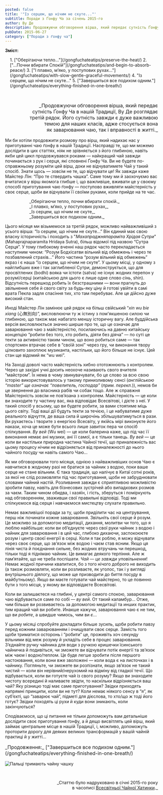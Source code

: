 ```yaml
---
posted: false
title: '"Із серцем, що нічим не скуте..."'
subtitle: Поради з Ґонфу Ча за січень 2015-го
author: Ву Де
description: Продовжуючи обговорення вірша, який передає сутність Ґонфу Ча в нашій Традиції, Ву Де розгляне третій рядок...
pubDate: 2015-06-27
category: ["Поради з ґонфу ча"]
---
```



**Зміст:**
<section style="padding-left: 1rem;">
1. ["Оберігаючи тепло..."](/gongfuchateatips/preserve-the-heat/)
2. ["...Почни вбирати Спокій"](/gongfuchateatips/and-begin-to-absorb-peace/)
3. ["І плавко, м’яко, у поступових рухах..."](/gongfuchateatips/with-slow-gentle-graceful-movements/)
4. "Із серцем, що нічим не скуте..."
5. ["Завершиться все подихом одним."](/gongfuchateatips/everything-finished-in-one-breath/)
</section>

<p>&nbsp;</p>

<p style="font-size: 1rem; padding-left: 3rem; text-align: right; text-wrap: balance;">_Продовжуючи обговорення вірша, який передає сутність Ґонфу Ча в нашій Традиції, Ву Де розглядає третій рядок. Його сутність завжди є дуже важливою темою для наших класів, адже стосується вона як заварювання чаю, так і вправності в житті._</p>

Ми би хотіли продовжити розмову про вірш, який надихає нас у приготуванні чаю ґонфу в нашій Традиції. Насправді те, що ми можемо дослідити в цих статтях, ніяк не зрівняється з його глибиною, навіть якби цей цикл продовжувався роками — найкращий чай завжди починається з рук і серця, які сповнені Ґонфу Ча. Ви не будете по-справжньому розуміти цей вірш, доки не відчуватимете Чай у такий спосіб. Знати щось — зовсім не те, що відчувати це! Як завжди каже Майстер Лін: “Про те ствердить чашка”. Саме тому ми й заохочуємо вас вчитатися у вірш якомога глибше і, що важливіше, вживати це у своєму способі приготування чаю ґонфу — поступово вживляти майстерність у своє серце, щоби ви відчували її своїми руками, коли прийде на те час.

<p style="margin-left: 5rem; color: var(--green);">_Оберігаючи тепло, почни вбирати спокій._<br />_І плавко, м’яко, у поступових рухах,_<br />_Із серцем, що нічим не скуте,_<br />_Завершиться все подихом одним._</p>

Цього місяця ми візьмемося за третій рядок, можливо найважливіший з усього вірша: “Із серцем, що нічим не скуте…” Він єдиний має свою власну історичність і походить з "_Махапраджняпараміта Хрідая Сутри_"(Mahaprajnaparamita Hridaya Sutra), більш відомої під назвою “Сутра Серця”. У тому глибокому вченні наш рядок часто перекладається наступним чином: “Розум Бодхісатви вільний від обмежень і через те позбавлений страхів…” Його частина “розум вільний від обмежень” якраз і є наша “із серцем, що нічим не скуте”. У цьому місці, у одному з найглибших вже і так заглибленої Сутри, демонструється, що для просвітлених (bodhi) вояка чи істоти (satva) не існує жодних перепон у розумі/серці (китайською для цього є лише одне слово _сінь_, shin). Відсутність перешкод робить їх безстрашними — вони прагнуть до звільнення себе й свого світу за будь-яку ціну й готові увійти в самі врата Пекла задля спасіння тих, хто там перебуває. Але це дійсно дуже високий стан.

Иноді Майстер Лін замінює цей рядок на більш свійський “_xin wu bie xiang_ (心無別向)”, висловлюючи ту ж істину з пом'якшеною силою чи глибиною, що також має набагато меншу історичну вагу. Але буддійська версія висловлюється значно ширше про те, що це означає для заварювання чаю з майстерністю, посилаючись на давню китайську концепцію “робити без того, хто робить, діяти без діяча” — по суті це текти за активністю таким чином, що воно робиться саме — так спортсмен втрачає себе в “своїй зоні” через гру, чи виконання твору цілковито захоплює музиканта, настільки, що його більше не існує. Цей стан ще відомий як “wu wei”.

На Заході доволі часто майстерність хибно ототожнюють з контролем. Через це західні учні досить неохоче називають свого вчителя “майстром”. Їх нема в чому звинувачувати, бо це слово за всю свою історію використовувалось у такому принизливому сенсі (_англійською “master” ще означає “повелитель, господар”_ (_прим. перекл._)), немов би це звернення до власника рабів чи собак тощо. Але ж справжня Майстерність зовсім не пов’язана з контролем. Майстерність — це коли ви знаходите ту частину вас, яка відповідає Всесвітові, і дієте з неї. У такий спосіб у всьому, що ви будете робити, за вами стоятиме міць цього світу. Тоді ваші дії будуть текти за течією, і це набуватиме дуже реального відчуття, де ваша сила й широчінь збільшуватимуться в рази. Ви рухаєтесь і творите з енергією Всесвіту, у якійсь мірі виконуєте його накази, хоча це може бути всього лише завиток пера чи спосіб спілкування. _Ву вей_ (Wu wei) — це коли балерина каже, що під час її виконання немає ані музики, ані її самої, а є тільки танець. _Ву вей_ — це коли ви настільки природна частина Чайної течії, що приналежність вас цьому процесу нічим не відрізняється від приналежності до нього чайного посуду чи навіть самого Чаю...

Як ми обговорювали того місяця, однією з найважливіших основ Чаю є навчитися в жодному разі не братися за чайник з водою, поки ваше серце не стане вільним. Є така традиція, що налічує в Китаї сотні років, за якої не слід розмовляти під час приготування, щоби не забруднювати словами чайний настій. Розливання завжди є сприятливою можливістю зробити павзу, навіть для бізнесових зустрічей або випадкових розмов за чаєм. Таким чином обидва, і хазяїн, і гість, зберуться і поміркують над обговоренням, зваживши свої правильні відповіді. Тоді ми спілкуємося від серця і навчаємося мистецтву слухати правильно.

Немає важливішої поради за ту, щоби приділити час на центрування, перш ніж починати кожне заварювання. Звільніть свої серце й розум. Це можливо за допомогою медитації, дихання, молитви чи того, що я люблю найбільше: коли ви об’єднуєте через свої руки чайник з водою і чайник для заварювання і в цей час, глибоко дихаючи, заспокоюєте розум і центр своєї енегрії в серці. Коли я так роблю, я можу відчувати через своє серце, що зв’язок між водою і чаєм став ясним. Якщо ця лінія чиста й поєднання сильне, без жодних втручань чи перешкод, тільки тоді я піднімаю чайник. Це вимагає деякого терпіння. Але ж пам’ятайте, що не треба поспішати. _Чай — це завжди уповільнення_! Немає жодної причини квапитися, бо з того нічого доброго не виходить (а також розмовляти, коли ви розливаєте, як уголос, так і у вигляді внутрішнього діялогу, що може ще призводити до биття посуду в майбутньому). Якщо ви маєте готувати чай майстерно, то це повинно бути з того місця, у якому ви відповідаєте Всесвітові.

Коли ви залишаєтеся на глибині, у центрі самого спокою, заварювання чаю відбувається саме по собі — _ву вей_. От такий каламбур... Отже, чим більше ви розвиваєтесь за допомогою медитації та инших практик, тим кращий чай ви робите. Инакше кажучи, заварювання чаю є не тим, що ви _робите_, а швидше чимось, чим ви _є_...

У цьому місяці спробуйте докладати більше зусиль, щоби робити павзу перед кожним заварюванням і очищувати своє серце. Замість того щоби триматися осторонь і “робити” це, проживіть хоч секунду вільними від меж розуму й укладіть себе в процес заварювання. З’єднайте ручку чайника для води з ручкою кришечки їсинського чайничка й подивіться, чи зможете ви відчувати потік енергії та зв’язок між чаєм і водою/теплом. Це буде легше зробити після першого настоювання, коли вони вже зволожені — коли вода є на листочках і в чайнику. Погляньте, чи зможете ви розпізнати, якщо зв’язок не такий чистий — коли він нерівний/нерухомий на відміну від гладкої течії. Що відбувається, коли ви готуєте чай із свого розуму? Якщо ви знаходите чистоту всередині й наливаєте звідти, то наскільки відрізняється ваш чай? Яку різницю тоді має саме приготування? Звідки приходять напрямні принципи, коли ви не тут? Коли немає ніякого сенсу в “я”, як суб’єкті, що “заварює чай”, підметі для дієслова, то хто/що ж тоді його готує? Звідки походять ці рухи й куди вони зникають, коли закінчуються?

Сподіваємося, що ці питання не тільки допоможуть вам детальніше дослідити своє приготування ґонфу, а й дещо висвітлять цей вірш, який займає центральне місце в нашій Традиції, і, можливо, допоможуть проторити дорогу для деяких великих трансформацій у вашій чайній практиці й у житті...

<p style="font-size: 1rem">_Продовження:_ ["Завершиться все подихом одним."](/gongfuchateatips/everything-finished-in-one-breath/)</p>

<Image class="align-center" src={Image1} alt="Пальці тримають чайну чашку" />

<p>&nbsp;</p>
<p align="right" style="font-size: 0.9rem;">_Статтю було надруковано в січні 2015-го року<br />в часописі <a title="globalteahut.org" href="http://www.globalteahut.org/" target="_blank" rel="noopener">Всесвітньої Чайної Хатинки</a>._</p>